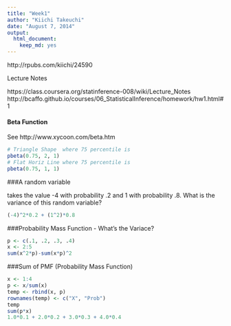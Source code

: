 ```yaml
---
title: "Week1"
author: "Kiichi Takeuchi"
date: "August 7, 2014"
output:
  html_document:
    keep_md: yes
---
```


http://rpubs.com/kiichi/24590

Lecture Notes

https://class.coursera.org/statinference-008/wiki/Lecture_Notes
http://bcaffo.github.io/courses/06_StatisticalInference/homework/hw1.html#1

#### Beta Function
See http://www.xycoon.com/beta.htm
```r
# Triangle Shape  where 75 percentile is
pbeta(0.75, 2, 1)
# Flat Horiz Line where 75 percentile is
pbeta(0.75, 1, 1)
```





###A random variable

takes the value -4 with probability .2 and 1 with probability .8. What is the variance of this random variable?
```r
(-4)^2*0.2 + (1^2)*0.8
```

###Probability Mass Function - What's the Variace?
```r
p <- c(.1, .2, .3, .4)
x <- 2:5 
sum(x^2*p)-sum(x*p)^2
```

###Sum of PMF (Probability Mass Function)

```r
x <- 1:4
p <- x/sum(x)
temp <- rbind(x, p)
rownames(temp) <- c("X", "Prob")
temp
sum(p*x)
1.0*0.1 + 2.0*0.2 + 3.0*0.3 + 4.0*0.4
```






